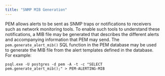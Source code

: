 ```yaml
---
title: "SNMP MIB Generation"
---
```


<div id="snmp_mib_generation" class="registered_link"></div>


PEM allows alerts to be sent as SNMP traps or notifications to receivers such as network monitoring tools. To enable such tools to understand these notifications, a MIB file may be generated that describes the different alerts and accompanying information that PEM may send. The `pem.generate_alert_mib()` SQL function in the PEM database may be used to generate the MIB file from the alert templates defined in the database. For example:

    psql.exe -U postgres -d pem -A -t -c "SELECT pem.generate_alert_mib();" > PEM-ALERTING-MIB
